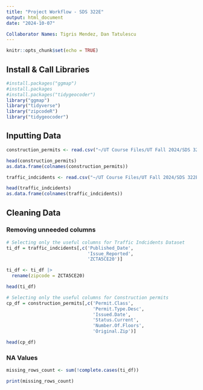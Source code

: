 ---
title: "Project Workflow - SDS 322E"
output: html_document
date: "2024-10-07"

Collaborator Names: Tigris Mendez, Dan Tatulescu
---

```{r setup, include=FALSE}
knitr::opts_chunk$set(echo = TRUE)
```

## Install & Call Libraries

```{r}
#install.packages("ggmap")
#install.packages
#install.packages("tidygeocoder")
library("ggmap")
library("tidyverse")
library("zipcodeR")
library("tidygeocoder")
```

## Inputting Data

```{r}
construction_permits <- read.csv("~/UT Course Files/UT Fall 2024/SDS 322E/SDS Project Files/Original Data/Issued_Construction_Permits_20241006.csv", header=TRUE)

head(construction_permits)
as.data.frame(colnames(construction_permits))
```

```{r}
traffic_indcidents <- read.csv("~/UT Course Files/UT Fall 2024/SDS 322E/SDS Project Files/Original Data/joined_traffic_zipcode_csv.csv")

head(traffic_indcidents)
as.data.frame(colnames(traffic_indcidents))
```

## Cleaning Data

### Removing unneeded columns

```{r}
# Selecting only the useful columns for Traffic Indcidents Dataset
ti_df = traffic_indcidents[,c('Published_Date',
                              'Issue_Reported',
                              'ZCTA5CE20')]

ti_df <- ti_df |>
  rename(zipcode = ZCTA5CE20)

head(ti_df)
```

```{r}
# Selecting only the useful columns for Construction permits
cp_df = construction_permits[,c('Permit.Class',
                                'Permit.Type.Desc',
                                'Issued.Date',
                                'Status.Current',
                                'Number.Of.Floors',
                                'Original.Zip')]

head(cp_df)
```

### NA Values

```{r}
missing_rows_count <- sum(!complete.cases(ti_df))

print(missing_rows_count)
```
